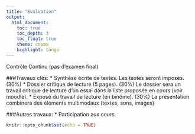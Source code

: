 ```yaml
---
title: "Evaluation"
output: 
  html_document:
    toc: true
    toc_depth: 3
    toc_float: true
    theme: cosmo
    highlight: tango
---
```

Contrôle Continu (pas d'examen final)

###Travaux clés:
* Synthèse écrite de textes. Les textes seront imposés. (30%)
* Dossier critique de lecture (5 pages). (30%)
Le dossier sera un travail critique de lecture d'un essai dans la liste proposée en cours (voir moodle).
* Exposé du travail de lecture (en binôme). (30%)
La présentation combinera des éléments multimodaux (textes, sons, images)

###Autres travaux:
* Participation aux cours.
```r
knitr::opts_chunk$set(echo = TRUE)
```

